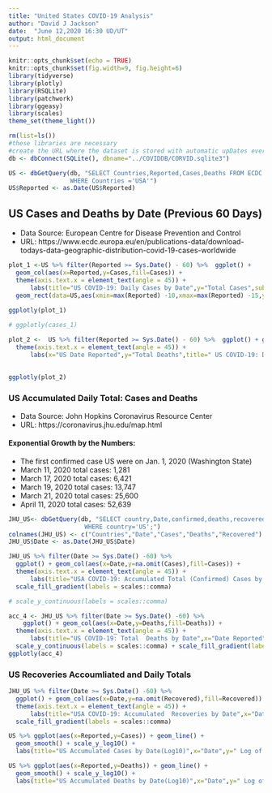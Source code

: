 ```yaml
---
title: "United States COVID-19 Analysis"
author: "David J Jackson"
date:  "June 12,2020 16:30 UD/UT"
output: html_document
---
```


```r
knitr::opts_chunk$set(echo = TRUE)
knitr::opts_chunk$set(fig.width=9, fig.height=6)
library(tidyverse)
library(plotly)
library(RSQLite)
library(patchwork)
library(ggeasy)
library(scales)
theme_set(theme_light())
```
```r
rm(list=ls())
#these libraries are necessary
#create the URL where the dataset is stored with automatic upDates every day
db <- dbConnect(SQLite(), dbname="../COVIDDB/CORVID.sqlite3")
```
```r
US <- dbGetQuery(db, "SELECT Countries,Reported,Cases,Deaths FROM ECDC 
                 WHERE Countries ='USA'")
US$Reported <- as.Date(US$Reported)

```

## US Cases  and Deaths by Date (Previous 60 Days)
 * Data Source: European Centre for Disease Prevention and Control
 * URL: https://www.ecdc.europa.eu/en/publications-data/download-todays-data-geographic-distribution-covid-19-cases-worldwide

```r
plot_1 <-US %>% filter(Reported >= Sys.Date() - 60) %>%  ggplot() +
  geom_col(aes(x=Reported,y=Cases,fill=Cases)) +
  theme(axis.text.x = element_text(angle = 45)) +
      labs(title="US COVID-19: Daily Cases by Date",y="Total Cases",subtitle = "(Shaded Box = incubation period)") +
  geom_rect(data=US,aes(xmin=max(Reported) -10,xmax=max(Reported) -15,ymin=min(Cases),ymax=max(Cases)), alpha= 0.01,fill="grey") 
  
ggplotly(plot_1)
```
```r
    
# ggplotly(cases_1)

plot_2 <-  US %>% filter(Reported >= Sys.Date() - 60) %>%  ggplot() + geom_col(aes(x=Reported,y=Deaths,fill=Deaths)) +
  theme(axis.text.x = element_text(angle = 45)) +
      labs(x="US Date Reported",y="Total Deaths",title=" US COVID-19: Deaths by Date") 
  
           
ggplotly(plot_2)

```

### US Accumulated Daily Total: Cases and Deaths
* Data Source: John Hopkins Coronavirus Resource Center
* URL: https://coronavirus.jhu.edu/map.html

#### Exponential Growth by the Numbers:
* The first confirmed case  US were on Jan. 1, 2020 (Washington State)
* March 11, 2020 total cases: 1,281
* March 17, 2020 total cases: 6,421
* March 19, 2020 total cases: 13,747
* March 21, 2020 total cases: 25,600
* April 11, 2020 total cases: 52,639

```r
JHU_US<- dbGetQuery(db, "SELECT country,Date,confirmed,deaths,recovered FROM JHUDATA
                     WHERE country='US';")
colnames(JHU_US) <- c("Countries","Date","Cases","Deaths","Recovered")
JHU_US$Date <- as.Date(JHU_US$Date) 
```

```r
JHU_US %>% filter(Date >= Sys.Date() -60) %>%
  ggplot() + geom_col(aes(x=Date,y=na.omit(Cases),fill=Cases)) +
  theme(axis.text.x = element_text(angle = 45)) +
      labs(title="USA COVID-19: Accumulated Total (Confirmed) Cases by Date",x="Date Reported",y="Total Cases")  + 
  scale_fill_gradient(labels = scales::comma)

# scale_y_continuous(labels = scales::comma)
```
```r

acc_4 <- JHU_US %>% filter(Date >= Sys.Date() -60) %>%
    ggplot() + geom_col(aes(x=Date,y=Deaths,fill=Deaths)) +
  theme(axis.text.x = element_text(angle = 45)) +
      labs(title="US COVID-19: Total  Deaths by Date",x="Date Reported",y="Total Deaths") +   
  scale_y_continuous(labels = scales::comma) + scale_fill_gradient(labels = scales::comma)
ggplotly(acc_4)
```

### US Recoveries Accoumliated  and Daily Totals

```r
JHU_US %>% filter(Date >= Sys.Date() -60) %>%
  ggplot() + geom_col(aes(x=Date,y=na.omit(Recovered),fill=Recovered)) +
  theme(axis.text.x = element_text(angle = 45)) +
      labs(title="USA COVID-19: Accumulated  Recoveries by Date",x="Date Reported",y="Total Cases")  + scale_y_continuous(labels = scales::comma) +
  scale_fill_gradient(labels = scales::comma)
```
```r
US %>% ggplot(aes(x=Reported,y=Cases)) + geom_line() +
  geom_smooth() + scale_y_log10() +
  labs(title="US Accumulated Cases by Date(Log10)",x="Date",y=" Log of Cases")
```
```r
US %>% ggplot(aes(x=Reported,y=Deaths)) + geom_line() +
  geom_smooth() + scale_y_log10() +
  labs(title="US Accumulated Deaths by Date(Log10)",x="Date",y=" Log of Cases")
```






